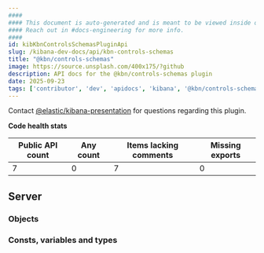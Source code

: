 ```yaml
---
####
#### This document is auto-generated and is meant to be viewed inside our experimental, new docs system.
#### Reach out in #docs-engineering for more info.
####
id: kibKbnControlsSchemasPluginApi
slug: /kibana-dev-docs/api/kbn-controls-schemas
title: "@kbn/controls-schemas"
image: https://source.unsplash.com/400x175/?github
description: API docs for the @kbn/controls-schemas plugin
date: 2025-09-23
tags: ['contributor', 'dev', 'apidocs', 'kibana', '@kbn/controls-schemas']
---
```




Contact [@elastic/kibana-presentation](https://github.com/orgs/elastic/teams/kibana-presentation) for questions regarding this plugin.

**Code health stats**

| Public API count  | Any count | Items lacking comments | Missing exports |
|-------------------|-----------|------------------------|-----------------|
| 7 | 0 | 7 | 0 |

## Server

### Objects
<DocDefinitionList data={kbnControlsSchemasObj.server.objects}/>

### Consts, variables and types
<DocDefinitionList data={kbnControlsSchemasObj.server.misc}/>

